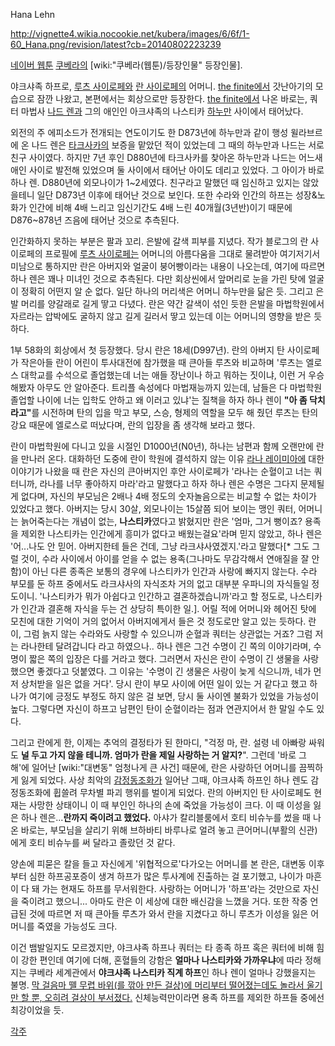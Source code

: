 Hana Lehn

http://vignette4.wikia.nocookie.net/kubera/images/6/6f/1-60_Hana.png/revision/latest?cb=20140802223239

[[네이버 웹툰]] [[쿠베라]]의 [wiki:"쿠베라(웹툰)/등장인물" 등장인물].

야크샤족 하프로, [[루츠 사이로페]]와 [[란 사이로페]]의 어머니. [[쿠베라(웹툰)/the finite|the finite]]에서 갓난아기의 모습으로 잠깐 나왔고, 본편에서는 회상으로만 등장한다. [[쿠베라(웹툰)/the finite|the finite]]에서 나온 바로는, 쿼터 마법사 [[나드 렌]]과 그의 애인인 아크샤족의 나스티카 [[하누만]] 사이에서 태어났다.

외전의 주 에피소드가 전개되는 연도이기도 한 D873년에 하누만과 같이 행성 윌라브르에 온 나드 렌은 [[타크사카]]의 보증을 맡았던 적이 있었는데 그 때의 하누만과 나드는 서로 친구 사이였다. 하지만 7년 후인 D880년에 타크사카를 찾아온 하누만과 나드는 어느새 애인 사이로 발전해 있었으며 둘 사이에서 태어난 아이도 데리고 있었다. 그 아이가 바로 하나 렌. D880년에 외모나이가 1~2세였다. 친구라고 말했던 때 임신하고 있지는 않았을테니 일단 D873년 이후에 태어난 것으로 보인다. 또한 수라와 인간의 하프는 성장&노화가 인간에 비해 4배 느리고 임신기간도 4배 느린 40개월(3년반)이기 때문에 D876~878년 즈음에 태어난 것으로 추측된다.

인간화하지 못하는 부분은 팔과 꼬리. 은발에 갈색 피부를 지녔다. 작가 블로그의 란 사이로페의 프로필에 [[루츠 사이로페]]는 어머니의 아름다움을 그대로 물려받아 여기저기서 미남으로 통하지만 란은 아버지와 얼굴이 붕어빵이라는 내용이 나오는데, 여기에 따르면 하나 렌은 꽤나 미녀인 것으로 추측된다. 다만 회상씬에서 앞머리로 눈을 가린 탓에 얼굴이 정확히 어떤지 알 순 없다. 일단 하나의 머리색은 어머니 하누만을 닮은 듯. 그리고 은발 머리를 양갈래로 길게 땋고 다녔다. 란은 약간 갈색이 섞인 듯한 은발을 마법학원에서 자르라는 압박에도 굴하지 않고 길게 길러서 땋고 있는데 이는 어머니의 영향을 받은 듯 하다.

1부 58화의 회상에서 첫 등장했다. 당시 란은 18세(D997년). 란의 아버지 탄 사이로페가 작은아들 란이 어린이 투사대전에 참가했을 때 큰아들 루츠와 비교하며 '루츠는 엘로스 대학교를 수석으로 졸업했는데 너는 애들 장난이나 하고 뭐하는 짓이냐, 이런 거 우승해봤자 아무도 안 알아준다. 트리플 속성에다 마법재능까지 있는데, 남들은 다 마법학원 졸업할 나이에 너는 입학도 안하고 왜 이러고 있냐'는 질책을 하자 하나 렌이 '''"아 좀 닥치라고"'''를 시전하며 탄의 입을 막고 부모, 스승, 형제의 역할을 모두 해 줬던 루츠는 탄의 강요 때문에 엘로스로 떠났다며, 란의 입장을 좀 생각해 보라고 했다.

란이 마법학원에 다니고 있을 시절인 D1000년(N0년), 하나는 남편과 함께 오랜만에 란을 만나러 온다. 대화하던 도중에 란이 학원에 결석하지 않는 이유 [[라나 레이미아]]에 대한 이야기가 나왔을 때 란은 자신의 큰아버지인 후안 사이로페가 '라나는 순혈이고 너는 쿼터니까, 라나를 너무 좋아하지 마라'라고 말했다고 하자 하나 렌은 수명은 그다지 문제될 게 없다며, 자신의 부모님은 2배나 4배 정도의 숫자놀음으로는 비교할 수 없는 차이가 있었다고 했다. 아버지는 당시 30살, 외모나이는 15살쯤 되어 보이는 맹인 쿼터, 어머니는 늙어죽는다는 개념이 없는, '''나스티카'''였다고 밝혔지만 란은 '엄마, 그거 뻥이죠? 용족을 제외한 나스티카는 인간에게 흥미가 없다고 배웠는걸요'라며 믿지 않았고, 하나 렌은 '어...나도 안 믿어. 아버지한테 들은 건데, 그냥 라크샤사였겠지.'라고 말했다[* 그도 그럴 것이, 수라 사이에서 아이를 얻을 수 없는 용족(그나마도 무감각해서 연애질을 잘 안 함)이 아닌 다른 종족은 보통의 경우에 나스티카가 인간과 사랑에 빠지지 않는다. 수라 부모를 둔 하프 중에서도 라크샤사의 자식조차 거의 없고 대부분 우파니의 자식들일 정도이니. '나스티카가 뭐가 아쉽다고 인간하고 결혼하겠습니까'라고 할 정도로, 나스티카가 인간과 결혼해 자식을 두는 건 상당히 특이한 일.]. 어릴 적에 어머니와 헤어진 탓에 모친에 대한 기억이 거의 없어서 아버지에게서 들은 것 정도로만 알고 있는 듯하다. 란이, 그럼 늙지 않는 수라와도 사랑할 수 있으니까 순혈과 쿼터는 상관없는 거죠? 그럼 저는 라나한테 달려갑니다 라고 하였으나.. 하나 렌은 그건 수명이 긴 쪽의 이야기라며, 수명이 짧은 쪽의 입장은 다를 거라고 했다. 그러면서 자신은 란이 수명이 긴 생물을 사랑했으면 좋겠다고 덧붙였다. 그 이유는 '수명이 긴 생물은 사랑이 늦게 식으니까, 네가 먼저 상처받을 일은 없을 거다'. 당시 란이 부모 사이에 어떤 일이 있는 거 같다고 했고 하나가 여기에 긍정도 부정도 하지 않은 걸 보면, 당시 둘 사이엔 불화가 있었을 가능성이 높다. 그렇다면 자신이 하프고 남편인 탄이 순혈이라는 점과 연관지어서 한 말일 수도 있다.

그리고 란에게 한, 이제는 추억의 결정타가 된 한마디, "걱정 마, 란. 설령 네 아빠랑 싸워도 '''널 두고 가지 않을 테니까. 엄마가 란을 제일 사랑하는 거 알지?'''". 
그런데 '바로 그 해'에 일어난 [wiki:"대변동" 엄청나게 큰 사건] 때문에, 란은 사랑하던 어머니를 끔찍하게 잃게 되었다. 사상 최악의 [[감정동조화]]가 일어난 그때, 야크샤족 하프인 하나 렌도 감정동조화에 휩쓸려 무차별 파괴 행위를 벌이게 되었다. 란의 아버지인 탄 사이로페도 현재는 사망한 상태이니 이 때 부인인 하나의 손에 죽었을 가능성이 크다. 이 때 이성을 잃은 하나 렌은...'''란까지 죽이려고 했었다.''' 아샤가 칼리블룸에서 호티 비슈누를 썼을 때 나온 바로는, 부모님을 살리기 위해 브하바티 바루나로 얼려 놓고 큰어머니(부활의 신관)에게 호티 비슈누를 써 달라고 졸랐던 것 같다.

양손에 피묻은 칼을 들고 자신에게 '위협적으로'다가오는 어머니를 본 란은, 대변동 이후부터 심한 하프공포증이 생겨 하프가 많은 투사계에 진출하는 걸 포기했고, 나이가 마흔이 다 돼 가는 현재도 하프를 무서워한다. 사랑하는 어머니가 '하프'라는 것만으로 자신을 죽이려고 했으니... 아마도 란은 이 세상에 대한 배신감을 느꼈을 거다. 또한 작중 언급된 것에 따르면 저 때 큰아들 루츠가 와서 란을 지켰다고 하니 루츠가 이성을 잃은 어머니를 죽였을 가능성도 크다.

이건 뱀발일지도 모르겠지만, 야크샤족 하프나 쿼터는 타 종족 하프 혹은 쿼터에 비해 힘이 강한 편인데 여기에 더해, 혼혈들의 강함은 '''얼마나 나스티카와 가까우냐'''에 따라 정해지는 쿠베라 세계관에서 '''야크샤족 나스티카 직계 하프'''인 하나 렌이 얼마나 강했을지는 불명. [http://currygom.blog.me/10140675326 막 걸음마 뗄 무렵 바위(를 깎아 만든 걸상)에 머리부터 떨어졌는데도 놀라서 울기만 할 뿐, 오히려 걸상이 부서졌다.] 신체능력만이라면 용족 하프를 제외한 하프들 중에선 최강이었을 듯. 

[[각주]]
